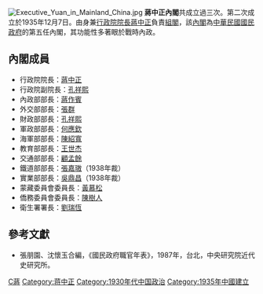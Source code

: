 [[File:Executive_Yuan_in_Mainland_China.jpg|thumb]]
'''蔣中正內閣'''共成立過三次。第二次成立於1935年12月7日。由身兼[[行政院院長|行政院院長]][[蔣中正|蔣中正]]負責[[組閣|組閣]]，該[[內閣|內閣]]為[[中華民國|中華民國]][[國民政府|國民政府]]的第五任內閣，其功能性多著眼於戰時內政。

==內閣成員==
*行政院院長：[[蔣中正|蔣中正]]{{KMT}}
*行政院副院長：[[孔祥熙|孔祥熙]]{{KMT}}
*內政部部長：[[蔣作賓|蔣作賓]]
*外交部部長：[[張群|張群]]{{KMT}}
*財政部部長：[[孔祥熙|孔祥熙]]{{KMT}}
*軍政部部長：[[何應欽|何應欽]]{{KMT}}
*海軍部部長：[[陳紹寬|陳紹寬]]{{KMT}}
*教育部部長：[[王世杰|王世杰]]{{KMT}}
*交通部部長：[[顧孟餘|顧孟餘]]{{KMT}}
*鐵道部部長：[[張嘉璈|張嘉璈]]（1938年裁）{{KMT}}
*實業部部長：[[吳鼎昌|吳鼎昌]]（1938年裁）
*蒙藏委員會委員長：[[黃慕松|黃慕松]]{{KMT}}
*僑務委員會委員長：[[陳樹人|陳樹人]]
*衛生署署長：[[劉瑞恆|劉瑞恆]]

==參考文獻==
*張朋園、沈懷玉合編，《國民政府職官年表》，1987年，台北，中央研究院近代史研究所。

{{start box}}
{{s-before|[[汪兆銘內閣|汪兆銘內閣]]}}
{{s-title|[[蔣中正內閣_(第二次)|蔣中正內閣 (第二次)]]|1935年12月7日—1938年1月1日}}
{{s-after|[[孔祥熙內閣|孔祥熙內閣]]}}
{{end box}}

{{國民政府時期內閣}}
[[Category:国民政府内阁|C蔣]]
[[Category:蒋中正|Category:蒋中正]]
[[Category:1930年代中国政治|Category:1930年代中国政治]]
[[Category:1935年中國建立|Category:1935年中國建立]]